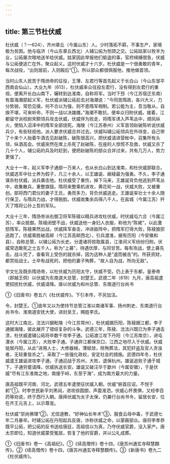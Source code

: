 ```yaml
---
---
---
```

title: 第三节杜伏威
---



杜伏威（？—624），齐州章丘（今属山东）人。少时落拓不羁，不事生产，家境极为贫困。他与临济（今山东章丘西北）人辅公祏为刎颈之交。公祏姑家以牧羊为业，公祏屡次暗地送羊给伏威。姑家因此举报他们偷盗的事，官府缉捕很急，伏威与公祏便逃亡在外，聚众起义。这时伏威才十六岁。杜伏威是一个很勇敢的青年，每次战役，“出则居前，入则殿后”①。所以部众都很佩服他，推他做首领。

当时山东人民苦于隋炀帝的征役，王薄、左君行等首先起义于长白山（今山东邹平西南会仙山）。大业九年（613），杜伏威率众往投左君行，没有得到左君行的重视，便离开长白山南下，辗转到达淮南，自称将军。当时下邳（今江苏宿迁东南）有苗海潮部起义军，杜伏威派辅公祏前去对海潮说：“今同苦隋政，各兴大义，力分势弱，常恐见擒，何不合以为强，则不患隋军相制。若公能为主，吾当敬从，自揆不堪，可来听命，不则一战以决雄雌。”海潮不敢抗，便率众归附伏威。接着，江都留守派校尉宋颢领兵攻击伏威，伏威佯为败走，将隋军诱入芦苇丛中，顺风纵火，使陷入沼泽中的隋军全部烧死。海陵（今江苏泰州）义军首领赵破陈听说伏威兵少，有些轻视他。派人要求伏威合并过去。伏威叫辅公祏领兵在外待变，自己带了十来个人抬着牛酒去见赵破陈，破陈很高兴，把伏威请进营帐中，召集所有头领，纵酒高会。伏威突然在席上杀死了赵破陈，在座的人惊慌不及救，伏威又杀了几十个人，辅公祏的兵及时赶到，便把赵破陈的部众合并过来，共有几万人，势力更强了。

大业十一年，起义军李子通部一万来人，也从长白山到达淮南，和杜伏威部联合。伏威选军中壮士养为假子，凡三十余人，以王雄诞、阚稜最为强勇。不久，李子通谋杀杜伏威，派兵袭击他。杜伏威受了重伤，掉下马来，王雄诞背负他逃到芦苇丛中，收集散兵，重整旗鼓。隋将来整乘机进攻，黄花轮一战，伏威大败，又被重创。部将西门君仪的妻子王氏，勇而多力，背负伏威逃走。王雄诞率壮士十余人随行保卫，与隋兵力战，才得脱脸。伏威收集余兵得八千人，在盐城（今属江苏）歼灭了隋将公孙上哲的军队。

大业十三年，隋炀帝派右御卫将军陈稜以精兵进攻杜伏威，时伏威屯六合（今属江苏），率众抵御。陈稜闭壁不战，伏威送他一身妇人衣服，称他为“陈姥”，以此激怒隋军。陈稜果然出战，伏威挥军奋击，冲进敌阵中，把隋军打得大败，陈稜狼狈逃跑了。伏威乘胜破高邮（今江苏高邮西北），引兵渡淮，据有历阳（今安徽和县），自称总管，以辅公祏为长史。分遣诸将掠取属县，江淮间义军纷纷归附。伏威常选敢死之士五千人，称为“上募”，待遇优厚，与同甘苦。每有攻战，使上募先击。战斗完了，查看背上受伤的就杀掉，因为这种人是“退而被击”的。所获资财，都赏给战士。士卒有战死的，把他的妻子殉葬，“故人自为战，所向无敌”。

宇文化及既杀隋炀帝，以杜伏威为历阳太守，伏威不受。仍上表于东都，皇泰帝（即越王侗）以伏威为东南道大总管，封楚王。武德二年（619）九月，唐高祖遣使招抚杜伏威，伏威请降。唐以伏威为和州总管、东南道行台尚书

①《旧唐书》卷五六《杜伏威传》。下引本传，不另加注。

令，封楚王。①逾年又以为使持节总管江淮以南诸军事、扬州刺史、东南道行台尚书令、淮南道安抚大使，进封吴王，赐姓李氏。

这时大江南北，沈法兴据毗陵（今江苏常州），杜伏威据历阳，陈稜据江都，李子通据海陵，彼此展开了错综复杂的斗争。武德三年，陈稜、沈法兴既已为李子通击溃，杜伏威遣辅公祏将卒数千攻李子通。公祏渡江攻下丹阳（今江苏南京），进屯溧水（今属江苏），大败李子通。子通弃江都保京口，江西之地尽入于伏威。伏威徙居丹阳，从此“进用人士，大修器械，薄赋敛，除殉葬法，其犯奸盗及官人贪浊者，无轻重皆杀之”。采取了一些强化政权，安定社会的措施。武德四年冬，杜伏威遣王雄诞进攻李子通，子通迎战于苏州，大败，退保杭州。雄诞追败子通于城下，子通穷蹙请降，伏威执送长安。雄诞又破汪华于歙州（今属安徽），于是伏威“尽有江东淮南之地，南接于岭，东至于海”，成为南方最大的力量。

唐高祖既平河南、河北，武德五年遣使征伏威入朝。伏威“俯首应诏，不悦于躬”①。时李世民新平刘黑闼，进攻徐圆朗，声震淮泗，伏威心怀畏惧，又经李百药等劝说，终于西行入朝。唐拜伏威为太子太保，仍兼行台尚书令，留居长安，位在齐王元吉上，以示尊宠。

杜伏威“崇尚佛理”②，尤信道教，“好神仙长年术”③，服食云母中毒，于武德七年二月暴卒。时辅公祏在丹阳起兵反唐，诈称伏威之命，以蒙蔽部众。唐将李孝恭既平公祏，把公祏的反书送给唐廷，高祖信以为真，乃夺伏威官爵，没入家产。唐太宗即位，知道伏威蒙受冤屈，恢复了他的官爵，并以公礼成葬。

①《旧唐书》卷一《高祖纪》。①《续高僧传》卷十四，《唐苏州通玄寺释慧頵传》。②《续高僧传》卷十四，《唐苏州通玄寺释慧頵传》。③《新唐书》卷九二《杜伏威传》。